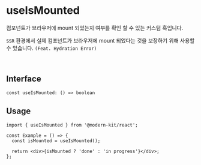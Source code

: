 # useIsMounted

컴포넌트가 브라우저에 mount 되었는지 여부를 확인 할 수 있는 커스텀 훅입니다.

`SSR` 환경에서 실제 컴포넌트가 브라우저에 mount 되었다는 것을 보장하기 위해 사용할 수 있습니다. `(Feat. Hydration Error)`

<br />

## Interface
```tsx
const useIsMounted: () => boolean
```

## Usage

```tsx
import { useIsMounted } from '@modern-kit/react';

const Example = () => {
  const isMounted = useIsMounted();

  return <div>{isMounted ? 'done' : 'in progress'}</div>;
};
```
